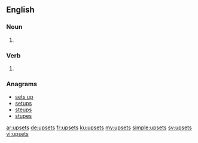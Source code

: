 ==English==

===Noun===
{{head|en|plural}}

# {{plural of|upset|lang=en|nocat=1}} 

===Verb===
{{head|en}}
# {{en-third-person singular of|upset}}

===Anagrams===
* [[sets up#English|sets up]]
* [[setups#English|setups]]
* [[steups#English|steups]]
* [[stupes#English|stupes]]

[[ar:upsets]]
[[de:upsets]]
[[fr:upsets]]
[[ku:upsets]]
[[my:upsets]]
[[simple:upsets]]
[[sv:upsets]]
[[vi:upsets]]